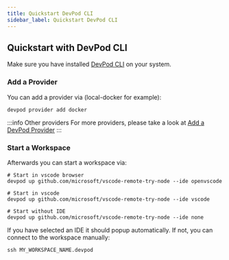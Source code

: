 ```yaml
---
title: Quickstart DevPod CLI
sidebar_label: Quickstart DevPod CLI
---
```



## Quickstart with DevPod CLI

Make sure you have installed [DevPod CLI](./install.mdx#optional-install-devpod-cli) on your system.

### Add a Provider

You can add a provider via (local-docker for example):

```
devpod provider add docker
```

:::info Other providers
For more providers, please take a look at [Add a DevPod Provider](../managing-providers/add-provider.mdx)
:::

### Start a Workspace

Afterwards you can start a workspace via:

```
# Start in vscode browser
devpod up github.com/microsoft/vscode-remote-try-node --ide openvscode

# Start in vscode
devpod up github.com/microsoft/vscode-remote-try-node --ide vscode

# Start without IDE
devpod up github.com/microsoft/vscode-remote-try-node --ide none
```

If you have selected an IDE it should popup automatically. If not, you can connect to the workspace manually:

```
ssh MY_WORKSPACE_NAME.devpod
```
